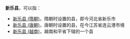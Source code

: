 '''新乐县'''，可以指：
*[[新乐县_(隋朝)|新乐县 (隋朝)]]，隋朝时设置的县，即今河北省新乐市
*[[新乐县_(唐朝)|新乐县 (唐朝)]]，唐朝时设置的县，在今江苏省连云港市境
*[[新乐县_(越南)|新乐县 (越南)]]，越南和平省下辖的一个县

{{Disambig|X|Cat=三字县名消歧义}}